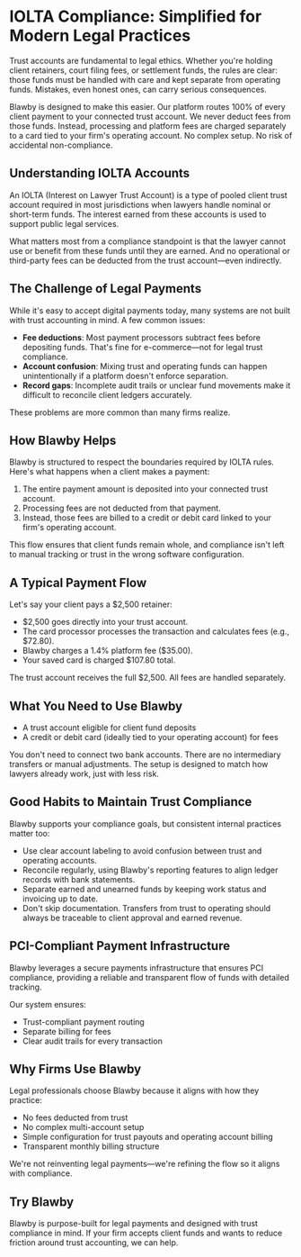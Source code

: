 # IOLTA Compliance: Simplified for Modern Legal Practices

Trust accounts are fundamental to legal ethics. Whether you're holding client retainers, court filing fees, or settlement funds, the rules are clear: those funds must be handled with care and kept separate from operating funds. Mistakes, even honest ones, can carry serious consequences.

Blawby is designed to make this easier. Our platform routes 100% of every client payment to your connected trust account. We never deduct fees from those funds. Instead, processing and platform fees are charged separately to a card tied to your firm's operating account. No complex setup. No risk of accidental non-compliance.

## Understanding IOLTA Accounts

An IOLTA (Interest on Lawyer Trust Account) is a type of pooled client trust account required in most jurisdictions when lawyers handle nominal or short-term funds. The interest earned from these accounts is used to support public legal services.

What matters most from a compliance standpoint is that the lawyer cannot use or benefit from these funds until they are earned. And no operational or third-party fees can be deducted from the trust account—even indirectly.

## The Challenge of Legal Payments

While it's easy to accept digital payments today, many systems are not built with trust accounting in mind. A few common issues:

- **Fee deductions**: Most payment processors subtract fees before depositing funds. That's fine for e-commerce—not for legal trust compliance.
- **Account confusion**: Mixing trust and operating funds can happen unintentionally if a platform doesn't enforce separation.
- **Record gaps**: Incomplete audit trails or unclear fund movements make it difficult to reconcile client ledgers accurately.

These problems are more common than many firms realize.

## How Blawby Helps

Blawby is structured to respect the boundaries required by IOLTA rules. Here's what happens when a client makes a payment:

1. The entire payment amount is deposited into your connected trust account.
2. Processing fees are not deducted from that payment.
3. Instead, those fees are billed to a credit or debit card linked to your firm's operating account.

This flow ensures that client funds remain whole, and compliance isn't left to manual tracking or trust in the wrong software configuration.

## A Typical Payment Flow

Let's say your client pays a $2,500 retainer:
- $2,500 goes directly into your trust account.
- The card processor processes the transaction and calculates fees (e.g., $72.80).
- Blawby charges a 1.4% platform fee ($35.00).
- Your saved card is charged $107.80 total.

The trust account receives the full $2,500. All fees are handled separately.

## What You Need to Use Blawby

- A trust account eligible for client fund deposits
- A credit or debit card (ideally tied to your operating account) for fees

You don't need to connect two bank accounts. There are no intermediary transfers or manual adjustments. The setup is designed to match how lawyers already work, just with less risk.

## Good Habits to Maintain Trust Compliance

Blawby supports your compliance goals, but consistent internal practices matter too:

- Use clear account labeling to avoid confusion between trust and operating accounts.
- Reconcile regularly, using Blawby's reporting features to align ledger records with bank statements.
- Separate earned and unearned funds by keeping work status and invoicing up to date.
- Don't skip documentation. Transfers from trust to operating should always be traceable to client approval and earned revenue.

## PCI-Compliant Payment Infrastructure

Blawby leverages a secure payments infrastructure that ensures PCI compliance, providing a reliable and transparent flow of funds with detailed tracking.

Our system ensures:
- Trust-compliant payment routing
- Separate billing for fees
- Clear audit trails for every transaction

## Why Firms Use Blawby

Legal professionals choose Blawby because it aligns with how they practice:
- No fees deducted from trust
- No complex multi-account setup
- Simple configuration for trust payouts and operating account billing
- Transparent monthly billing structure

We're not reinventing legal payments—we're refining the flow so it aligns with compliance.

## Try Blawby

Blawby is purpose-built for legal payments and designed with trust compliance in mind. If your firm accepts client funds and wants to reduce friction around trust accounting, we can help. 